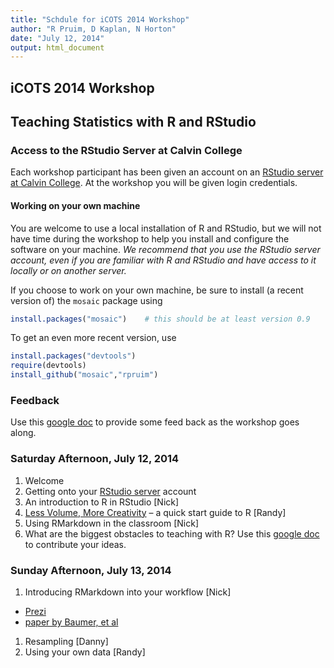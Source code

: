 ```yaml
---
title: "Schdule for iCOTS 2014 Workshop"
author: "R Pruim, D Kaplan, N Horton"
date: "July 12, 2014"
output: html_document
---
```




iCOTS 2014 Workshop
-------------------

## Teaching Statistics with R and RStudio

### Access to the RStudio Server at Calvin College

Each workshop participant has been given an account on an [RStudio server at Calvin College](http://acc.calvin.edu:8787).  At the workshop you will be given login credentials.

#### Working on your own machine
You are welcome to use a local installation of R and RStudio, but we will not have time during the workshop to help you install and configure the software on your machine. *We recommend that you use the RStudio server account,  even if you are familiar with R and RStudio and have access to it locally or on another server.*

If you choose to work on your own machine, be sure to install (a recent version of) the `mosaic` package using
```r
install.packages("mosaic")    # this should be at least version 0.9
```
To get an even more recent version, use
```r
install.packages("devtools")
require(devtools)
install_github("mosaic","rpruim")
```

### Feedback

Use this  [google doc](https://docs.google.com/document/d/1Q5a2lk9wNgUex5H60RXFgg4GjdQ9KGuJfpmnqPZHeXg/edit?usp=sharing) to provide some feed back as the workshop goes along.

### Saturday Afternoon, July 12, 2014

1. Welcome
#. Getting onto your [RStudio server](http://acc.calvin.edu:8787) account
#. An introduction to R in RStudio [Nick]
#. [Less Volume, More Creativity](Slides/LessVolume.html) -- a quick start guide to R [Randy]
#. Using RMarkdown in the classroom [Nick]
#. What are the biggest obstacles to teaching with R?   Use this [google doc](https://docs.google.com/document/d/1Q5a2lk9wNgUex5H60RXFgg4GjdQ9KGuJfpmnqPZHeXg/edit?usp=sharing) to contribute
your ideas.

### Sunday Afternoon, July 13, 2014

1. Introducing RMarkdown into your workflow [Nick]
  * [Prezi](http://prezi.com/e7wtfnacj9ub/)
  * [paper by Baumer, et al](http://escholarship.org/uc/item/90b2f5xh)
#. Resampling [Danny]
#. Using your own data [Randy]

